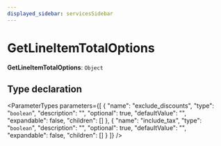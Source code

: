 ```yaml
---
displayed_sidebar: servicesSidebar
---
```



# GetLineItemTotalOptions

 **GetLineItemTotalOptions**: `Object`

## Type declaration

<ParameterTypes parameters={[
  {
    "name": "exclude_discounts",
    "type": "`boolean`",
    "description": "",
    "optional": true,
    "defaultValue": "",
    "expandable": false,
    "children": []
  },
  {
    "name": "include_tax",
    "type": "`boolean`",
    "description": "",
    "optional": true,
    "defaultValue": "",
    "expandable": false,
    "children": []
  }
]} />
